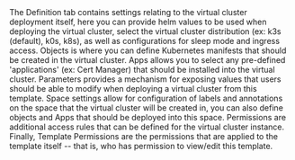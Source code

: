 
<Flow id="create-vcluster-template-optional-ui">
  <Step>
    The <Label>Definition</Label> tab contains settings relating to the virtual
    cluster deployment itself, here you can provide helm values to be used when
    deploying the virtual cluster, select the virtual cluster distribution (ex:
    k3s (default), k0s, k8s), as well as configurations for sleep mode and
    ingress access.
  </Step>
  <Step>
    <Label>Objects</Label> is where you can define Kubernetes manifests that
    should be created in the virtual cluster.
  </Step>
  <Step>
    <Label>Apps</Label> allows you to select any pre-defined 'applications' (ex:
    Cert Manager) that should be installed into the virtual cluster.
  </Step>
  <Step>
    <Label>Parameters</Label> provides a mechanism for exposing values that
    users should be able to modify when deploying a virtual cluster from this
    template.
  </Step>
  <Step>
    <Label>Space</Label> settings allow for configuration of labels and
    annotations on the space that the virtual cluster will be created in, you
    can also define objects and <Label>Apps</Label> that should be deployed into
    this space.
  </Step>
  <Step>
    <Label>Permissions</Label> are additional access rules that can be defined
    for the virtual cluster instance.
  </Step>
  <Step>
    Finally, <Label>Template Permissions</Label> are the permissions that are
    applied to the template itself -- that is, who has permission to view/edit
    this template.
  </Step>
</Flow>
